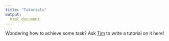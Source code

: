 ```yaml
---
title: "Tutorials"
output: 
  html_document
---
```


Wondering how to achieve some task? Ask [Tim](mailto: tim.rabanuswallace@unimelb.edu.au) to write a tutorial on it here!